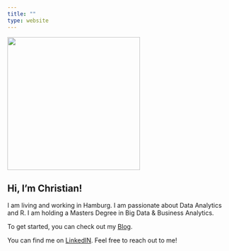 ```yaml
---
title: ""
type: website
---
```


::: grid
::: g-col-6
![](christian.JPG){width="300"}
:::

::: g-col-6
## Hi, I'm Christian!

I am living and working in Hamburg. I am passionate about Data Analytics and R. I am holding a Masters Degree in Big Data & Business Analytics.

To get started, you can check out my [Blog](/posts.html).

You can find me on [LinkedIN](https://www.linkedin.com/in/christian-jaehnert/). Feel free to reach out to me!
:::
:::
